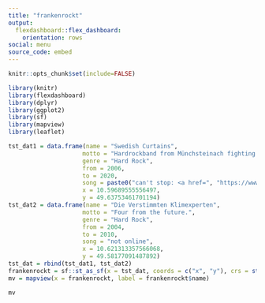 ```yaml
---
title: "frankenrockt"
output: 
  flexdashboard::flex_dashboard:
    orientation: rows
social: menu
source_code: embed
---
```


```r
knitr::opts_chunk$set(include=FALSE)
```

```r
library(knitr)
library(flexdashboard)
library(dplyr)
library(ggplot2)
library(sf)
library(mapview)
library(leaflet)
```

```r
tst_dat1 = data.frame(name = "Swedish Curtains", 
                     motto = "Hardrockband from Münchsteinach fighting to hold the rythm", 
                     genre = "Hard Rock", 
                     from = 2006, 
                     to = 2020, 
                     song = paste0("can't stop: <a href=", "https://www.youtube.com/watch?v=j37Ii20Ddo4",">", "https://www.youtube.com/watch?v=j37Ii20Ddo4", "</a>"), 
                     x = 10.59689555556497, 
                     y = 49.63753461701194)
tst_dat2 = data.frame(name = "Die Verstimmten Klimexperten", 
                     motto = "Four from the future.", 
                     genre = "Hard Rock", 
                     from = 2004, 
                     to = 2010, 
                     song = "not online", 
                     x = 10.621313357566068, 
                     y = 49.58177091487892)
tst_dat = rbind(tst_dat1, tst_dat2)
frankenrockt = sf::st_as_sf(x = tst_dat, coords = c("x", "y"), crs = st_crs(4326))
mv = mapview(x = frankenrockt, label = frankenrockt$name)
```

```r
mv
```

